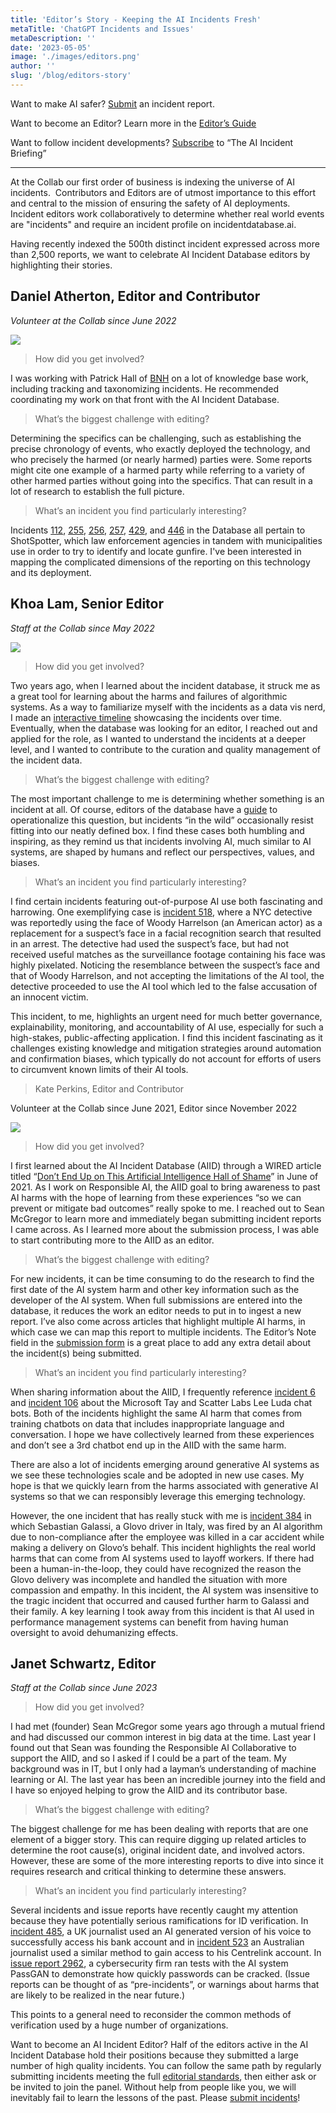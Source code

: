 ```yaml
---
title: 'Editor’s Story - Keeping the AI Incidents Fresh'
metaTitle: 'ChatGPT Incidents and Issues'
metaDescription: ''
date: '2023-05-05'
image: './images/editors.png'
author: ''
slug: '/blog/editors-story'
---
```


Want to make AI safer? [Submit](/apps/submit/) an incident report.

Want to become an Editor? Learn more in the [Editor’s Guide](/editors-guide/)

Want to follow incident developments? [Subscribe](/signup) to “The AI Incident Briefing”

---

At the Collab our first order of business is indexing the universe of AI incidents.  Contributors and Editors are of utmost importance to this effort and central to the mission of ensuring the safety of AI deployments. Incident editors work collaboratively to determine whether real world events are "incidents" and require an incident profile on incidentdatabase.ai.

Having recently indexed the 500th distinct incident expressed across more than 2,500 reports, we want to celebrate AI Incident Database editors by highlighting their stories.

## Daniel Atherton, Editor and Contributor

*Volunteer at the Collab since June 2022*

![](./images/image1.png)

> How did you get involved?

I was working with Patrick Hall of [BNH](https://www.bnh.ai/) on a lot of knowledge base work, including tracking and taxonomizing incidents. He recommended coordinating my work on that front with the AI Incident Database.

> What’s the biggest challenge with editing?

Determining the specifics can be challenging, such as establishing the precise chronology of events, who exactly deployed the technology, and who precisely the harmed (or nearly harmed) parties were. Some reports might cite one example of a harmed party while referring to a variety of other harmed parties without going into the specifics. That can result in a lot of research to establish the full picture.

> What’s an incident you find particularly interesting?

Incidents [112](/cite/112), [255](/cite/255), [256](/cite/256), [257](/cite/257), [429](/cite/429), and [446](/cite/446) in the Database all pertain to ShotSpotter, which law enforcement agencies in tandem with municipalities use in order to try to identify and locate gunfire. I've been interested in mapping the complicated dimensions of the reporting on this technology and its deployment.

## Khoa Lam, Senior Editor

*Staff at the Collab since May 2022*

![](./images/image3.png)

> How did you get involved?

Two years ago, when I learned about the incident database, it struck me as a great tool for learning about the harms and failures of algorithmic systems. As a way to familiarize myself with the incidents as a data vis nerd, I made an [interactive timeline](https://observablehq.com/@df23e92fd6fce069/zoomable-timeline-of-the-ai-incident-database) showcasing the incidents over time. Eventually, when the database was looking for an editor, I reached out and applied for the role, as I wanted to understand the incidents at a deeper level, and I wanted to contribute to the curation and quality management of the incident data.

> What’s the biggest challenge with editing?

The most important challenge to me is determining whether something is an incident at all. Of course, editors of the database have a [guide](/editors-guide/) to operationalize this question, but incidents “in the wild” occasionally resist fitting into our neatly defined box. I find these cases both humbling and inspiring, as they remind us that incidents involving AI, much similar to AI systems, are shaped by humans and reflect our perspectives, values, and biases.

> What’s an incident you find particularly interesting?

I find certain incidents featuring out-of-purpose AI use both fascinating and harrowing. One exemplifying case is [incident 518](/cite/518), where a NYC detective was reportedly using the face of Woody Harrelson (an American actor) as a replacement for a suspect’s face in a facial recognition search that resulted in an arrest. The detective had used the suspect’s face, but had not received useful matches as the surveillance footage containing his face was highly pixelated. Noticing the resemblance between the suspect’s face and that of Woody Harrelson, and not accepting the limitations of the AI tool, the detective proceeded to use the AI tool which led to the false accusation of an innocent victim.

This incident, to me, highlights an urgent need for much better governance, explainability, monitoring, and accountability of AI use, especially for such a high-stakes, public-affecting application. I find this incident fascinating as it challenges existing knowledge and mitigation strategies around automation and confirmation biases, which typically do not account for efforts of users to circumvent known limits of their AI tools.

> Kate Perkins, Editor and Contributor

Volunteer at the Collab since June 2021, Editor since November 2022

![](./images/image2.jpg)

> How did you get involved?

I first learned about the AI Incident Database (AIID) through a WIRED article titled “[Don’t End Up on This Artificial Intelligence Hall of Shame](https://www.wired.com/story/artificial-intelligence-hall-shame/)” in June of 2021. As I work on Responsible AI, the AIID goal to bring awareness to past AI harms with the hope of learning from these experiences “so we can prevent or mitigate bad outcomes” really spoke to me. I reached out to Sean McGregor to learn more and immediately began submitting incident reports I came across. As I learned more about the submission process, I was able to start contributing more to the AIID as an editor. 

> What’s the biggest challenge with editing?

For new incidents, it can be time consuming to do the research to find the first date of the AI system harm and other key information such as the developer of the AI system. When full submissions are entered into the database, it reduces the work an editor needs to put in to ingest a new report. I’ve also come across articles that highlight multiple AI harms, in which case we can map this report to multiple incidents. The Editor’s Note field in the [submission form](/apps/submit/) is a great place to add any extra detail about the incident(s) being submitted.

> What’s an incident you find particularly interesting?

When sharing information about the AIID, I frequently reference [incident 6](/cite/6) and [incident 106](/cite/106) about the Microsoft Tay and Scatter Labs Lee Luda chat bots. Both of the incidents highlight the same AI harm that comes from training chatbots on data that includes inappropriate language and conversation. I hope we have collectively learned from these experiences and don’t see a 3rd chatbot end up in the AIID with the same harm.

There are also a lot of incidents emerging around generative AI systems as we see these technologies scale and be adopted in new use cases. My hope is that we quickly learn from the harms associated with generative AI systems so that we can responsibly leverage this emerging technology.

However, the one incident that has really stuck with me is [incident 384](/cite/384) in which Sebastian Galassi, a Glovo driver in Italy, was fired by an AI algorithm due to non-compliance after the employee was killed in a car accident while making a delivery on Glovo’s behalf. This incident highlights the real world harms that can come from AI systems used to layoff workers. If there had been a human-in-the-loop, they could have recognized the reason the Glovo delivery was incomplete and handled the situation with more compassion and empathy. In this incident, the AI system was insensitive to the tragic incident that occurred and caused further harm to Galassi and their family. A key learning I took away from this incident is that AI used in performance management systems can benefit from having human oversight to avoid dehumanizing effects.

## Janet Schwartz, Editor

*Staff at the Collab since June 2023*


> How did you get involved?

I had met (founder) Sean McGregor some years ago through a mutual friend and had discussed our common interest in big data at the time. Last year I found out that Sean was founding the Responsible AI Collaborative to support the AIID, and so I asked if I could be a part of the team. My background was in IT, but I only had a layman’s understanding of machine learning or AI. The last year has been an incredible journey into the field and I have so enjoyed helping to grow the AIID and its contributor base.

> What’s the biggest challenge with editing?

The biggest challenge for me has been dealing with reports that are one element of a bigger story. This can require digging up related articles to determine the root cause(s), original incident date, and involved actors. However, these are some of the more interesting reports to dive into since it requires research and critical thinking to determine these answers.

> What’s an incident you find particularly interesting?

Several incidents and issue reports have recently caught my attention because they have potentially serious ramifications for ID verification. In [incident 485](/cite/485/), a UK journalist used an AI generated version of his voice to successfully access his bank account and in [incident 523](/cite/523) an Australian journalist used a similar method to gain access to his Centrelink account. In [issue report 2962](/reports/2962/), a cybersecurity firm ran tests with the AI system PassGAN to demonstrate how quickly passwords can be cracked. (Issue reports can be thought of as “pre-incidents”, or warnings about harms that are likely to be realized in the near future.)

This points to a general need to reconsider the common methods of verification used by a huge number of organizations.

Want to become an AI Incident Editor? Half of the editors active in the AI Incident Database hold their positions because they submitted a large number of high quality incidents. You can follow the same path by regularly submitting incidents meeting the full [editorial standards](/editors-guide/), then either ask or be invited to join the panel. Without help from people like you, we will inevitably fail to learn the lessons of the past. Please [submit incidents](/apps/submit/)!

